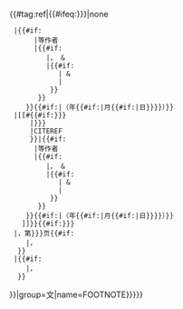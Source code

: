 <includeonly>{{#tag:ref|{{#ifeq:{{{ref|{{{Ref|}}}}}}|none
  |{{#if:{{{4|}}}
       |{{{1|}}}等作者
       |{{#if:{{{3|}}}
          |{{{1|}}}，{{{2|}}} &amp; {{{3|}}}
          |{{#if:{{{2|}}}
             |{{{1|}}} &amp; {{{2|}}}
             |{{{1|}}}
           }}
        }}
     }}{{#if:{{{y|}}}|（{{{y|}}}年{{#if:{{{m|}}}|{{{m|}}}月{{#if:{{{d|}}}|{{{d|}}}日}}}}）}}
  |[[#{{#if:{{{ref|{{{Ref|}}}}}}
      |{{{ref|{{{Ref|}}}}}}
      |CITEREF{{anchorencode:{{{1|}}}{{{2|}}}{{{3|}}}{{{4|}}}{{{y|}}}{{{m|}}}{{{d|}}}}}
      }}|{{#if:{{{4|}}}
       |{{{1|}}}等作者
       |{{#if:{{{3|}}}
          |{{{1|}}}，{{{2|}}} &amp; {{{3|}}}
          |{{#if:{{{2|}}}
             |{{{1|}}} &amp; {{{2|}}}
             |{{{1|}}}
           }}
        }}
     }}{{#if:{{{y|}}}|（{{{y|}}}年{{#if:{{{m|}}}|{{{m|}}}月{{#if:{{{d|}}}|{{{d|}}}日}}}}）}}
    ]]}}{{#if:{{{p|{{{pp|}}}}}}
  |，第{{{p|{{{pp|}}}}}}页{{#if:{{{loc|}}}
     |，{{{loc|}}}
   }}
  |{{#if:{{{loc|}}}
     |，{{{loc|}}}
   }}
}}|group=文|name=FOOTNOTE{{anchorencode:{{{1|}}}{{{2|}}}{{{3|}}}{{{4|}}}{{{y|}}}{{{m|}}}{{{d|}}}{{{p|{{{pp|}}}}}}{{{loc|}}}}}}}</includeonly><noinclude>
{{Documentation}}
</noinclude>